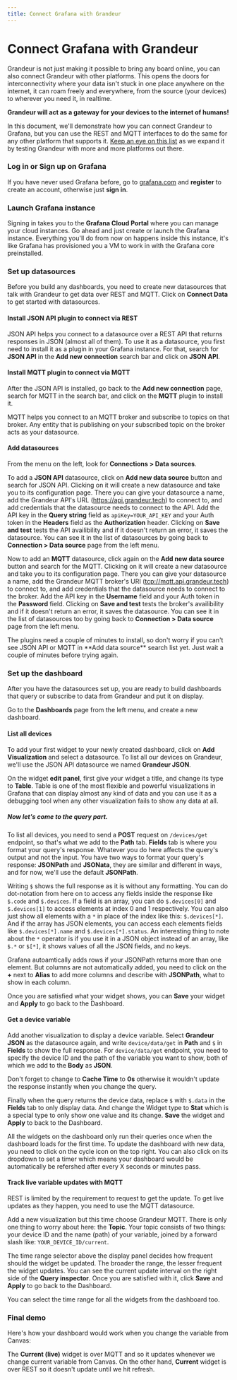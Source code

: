 ```yaml
---
title: Connect Grafana with Grandeur
---
```


# Connect Grafana with Grandeur

Grandeur is not just making it possible to bring any board online, you can also connect Grandeur with other platforms. This opens the doors for interconnectivity where your data isn't stuck in one place anywhere on the internet, it can roam freely and everywhere, from the source (your devices) to wherever you need it, in realtime.

**Grandeur will act as a gateway for your devices to the internet of humans!**

In this document, we'll demonstrate how you can connect Grandeur to Grafana, but you can use the REST and MQTT interfaces to do the same for any other platform that supports it. [Keep an eye on this list](/guides/integrations) as we expand it by testing Grandeur with more and more platforms out there.

<Steps>

### Log in or Sign up on Grafana

If you have never used Grafana before, go to [grafana.com](https://grafana.com) and **register** to create an account, otherwise just **sign in**.

<ReactPlayer playing controls volume={0} width={832} height={468} url="/demos/grafana/grafana-signin.webm" />

### Launch Grafana instance

Signing in takes you to the **Grafana Cloud Portal** where you can manage your cloud instances. Go ahead and just create or launch the Grafana instance. Everything you'll do from now on happens inside this instance, it's like Grafana has provisioned you a VM to work in with the Grafana core preinstalled.

<ReactPlayer playing controls volume={0} width={832} height={468} url="/demos/grafana/grafana-launch-instance.webm" />

### Set up datasources

Before you build any dashboards, you need to create new datasources that talk with Grandeur to get data over REST and MQTT. Click on **Connect Data** to get started with datasources.

<ReactPlayer playing controls volume={0} width={832} height={468} url="/demos/grafana/grafana-connect-data.webm" />

#### Install JSON API plugin to connect via REST

JSON API helps you connect to a datasource over a REST API that returns responses in JSON (almost all of them). To use it as a datasource, you first need to install it as a plugin in your Grafana instance. For that, search for **JSON API** in the **Add new connection** search bar and click on **JSON API**.

<ReactPlayer playing controls volume={0} width={832} height={468} url="/demos/grafana/grafana-install-json-plugin.webm" />

#### Install MQTT plugin to connect via MQTT

After the JSON API is installed, go back to the **Add new connection** page, search for MQTT in the search bar, and click on the **MQTT** plugin to install it.

MQTT helps you connect to an MQTT broker and subscribe to topics on that broker. Any entity that is publishing on your subscribed topic on the broker acts as your datasource.

<ReactPlayer playing controls volume={0} width={832} height={468} url="/demos/grafana/grafana-install-mqtt-plugin.webm" />

#### Add datasources

From the menu on the left, look for **Connections > Data sources**.

To add a **JSON API** datasource, click on **Add new data source** button and search for JSON API. Clicking on it will create a new datasource and take you to its configuration page. There you can give your datasource a name, add the Grandeur API's URL (https://api.grandeur.tech) to connect to, and add credentials that the datasource needs to connect to the API. Add the API key in the **Query string** field as `apiKey=YOUR_API_KEY` and your Auth token in the **Headers** field as the **Authorization** header. Clicking on **Save and test** tests the API availibility and if it doesn't return an error, it saves the datasource. You can see it in the list of datasources by going back to **Connection > Data source** page from the left menu.

<ReactPlayer playing controls volume={0} width={832} height={468} url="/demos/grafana/grafana-setup-json-datasource.webm" />

Now to add an **MQTT** datasource, click again on the **Add new data source** button and search for the MQTT. Clicking on it will create a new datasource and take you to its configuration page. There you can give your datasource a name, add the Grandeur MQTT broker's URI ([tcp://mqtt.api.grandeur.tech](tcp://mqtt.api.grandeur.tech)) to connect to, and add credentials that the datasource needs to connect to the broker. Add the API key in the **Username** field and your Auth token in the **Password** field. Clicking on **Save and test** tests the broker's availibility and if it doesn't return an error, it saves the datasource. You can see it in the list of datasources too by going back to **Connection > Data source** page from the left menu.

<ReactPlayer playing controls volume={0} width={832} height={468} url="/demos/grafana/grafana-setup-mqtt-datasource.webm" />

<Callout type="warning">
The plugins need a couple of minutes to install, so don't worry if you can't see JSON API or MQTT in **Add data source** search list yet. Just wait a couple of minutes before trying again.
</Callout>

### Set up the dashboard

After you have the datasources set up, you are ready to build dashboards that query or subscribe to data from Grandeur and put it on display.

Go to the **Dashboards** page from the left menu, and create a new dashboard.

<ReactPlayer playing controls volume={0} width={832} height={468} url="/demos/grafana/grafana-create-new-dashboard.webm" />

#### List all devices

To add your first widget to your newly created dashboard, click on **Add Visualization** and select a datasource. To list all our devices on Grandeur, we'll use the JSON API datasource we named **Grandeur JSON**.

On the widget **edit panel**, first give your widget a title, and change its type to **Table**. Table is one of the most flexible and powerful visualizations in Grafana that can display almost any kind of data and you can use it as a debugging tool when any other visualization fails to show any data at all.

##### Now let's come to the query part.

To list all devices, you need to send a **POST** request on `/devices/get` endpoint, so that's what we add to the **Path** tab. **Fields** tab is where you format your query's response. Whatever you do here affects the query's output and not the input. You have two ways to format your query's response: **JSONPath** and **JSONata**, they are similar and different in ways, and for now, we'll use the default **JSONPath**.

Writing `$` shows the full response as it is without any formatting. You can do dot-notation from here on to access any fields inside the response like `$.code` and `$.devices`. If a field is an array, you can do `$.devices[0]` and `$.devices[1]` to access elements at index 0 and 1 respectively. You can also just show all elements with a `*` in place of the index like this: `$.devices[*]`. And if the array has JSON elements, you can access each elements fields like `$.devices[*].name` and `$.devices[*].status`. An interesting thing to note about the `*` operator is if you use it in a JSON object instead of an array, like `$.*` or `$[*]`, it shows values of all the JSON fields, and no keys.

Grafana autoamtically adds rows if your JSONPath returns more than one element. But columns are not automatically added, you need to click on the **+** next to **Alias** to add more columns and describe with **JSONPath**, what to show in each column.

Once you are satisfied what your widget shows, you can **Save** your widget and **Apply** to go back to the Dashboard.

<ReactPlayer playing controls volume={0} width={832} height={468} url="/demos/grafana/grafana-widget-list-all-devices.webm" />

#### Get a device variable

Add another visualization to display a device variable. Select **Grandeur JSON** as the datasource again, and write `device/data/get` in **Path** and `$` in **Fields** to show the full response. For `device/data/get` endpoint, you need to specify the device ID and the path of the variable you want to show, both of which we add to the **Body** as **JSON**.

Don't forget to change to **Cache Time** to **0s** otherwise it wouldn't update the response instantly when you change the query.

Finally when the query returns the device data, replace `$` with `$.data` in the **Fields** tab to only display data. And change the Widget type to **Stat** which is a special type to only show one value and its change. **Save** the widget and **Apply** to back to the Dashboard.

All the widgets on the dashboard only run their queries once when the dashboard loads for the first time. To update the dashboard with new data, you need to click on the cycle icon on the top right. You can also click on its dropdown to set a timer which means your dashboard would be automatically be refershed after every X seconds or minutes pass.

<ReactPlayer playing controls volume={0} width={832} height={468} url="/demos/grafana/grafana-widget-get-device-variable.webm" />

#### Track live variable updates with MQTT

REST is limited by the requirement to request to get the update. To get live updates as they happen, you need to use the MQTT datasource.

Add a new visualization but this time choose Grandeur MQTT. There is only one thing to worry about here: the **Topic**. Your topic consists of two things: your device ID and the name (path) of your variable, joined by a forward slash like: `YOUR_DEVICE_ID/current`.

The time range selector above the display panel decides how frequent should the widget be updated. The broader the range, the lesser frequent the widget updates. You can see the current update interval on the right side of the **Query inspector**. Once you are satisfied with it, click **Save** and **Apply** to go back to the Dashboard.

You can select the time range for all the widgets from the dashboard too.

<ReactPlayer playing controls volume={0} width={832} height={468} url="/demos/grafana/grafana-widget-on-device-variable.webm" />

### Final demo

Here's how your dashboard would work when you change the variable from Canvas:

<ReactPlayer playing controls volume={0} width={832} height={468} url="/demos/grafana/grafana-final-demo.webm" />

The **Current (live)** widget is over MQTT and so it updates whenever we change current variable from Canvas. On the other hand, **Current** widget is over REST so it doesn't update until we hit refresh.

</Steps>